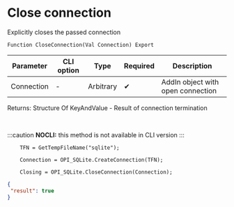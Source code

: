 ﻿---
sidebar_position: 2
---


# Close connection 
 Explicitly closes the passed connection



`Function CloseConnection(Val Connection) Export`

  | Parameter | CLI option | Type | Required | Description |
  |-|-|-|-|-|
  | Connection | - | Arbitrary | &#x2714; | AddIn object with open connection |

  
  Returns:  Structure Of KeyAndValue - Result of connection termination

<br/>


:::caution
**NOCLI:** this method is not available in CLI version
:::
<br/>



```bsl title="1C:Enterprise/OneScript code example"
    TFN = GetTempFileName("sqlite");

    Connection = OPI_SQLite.CreateConnection(TFN);

    Closing = OPI_SQLite.CloseConnection(Connection);
```
 



```json title="Result"
{
 "result": true
}
```
